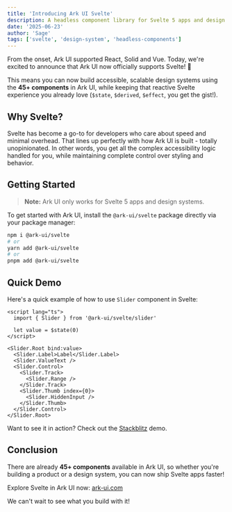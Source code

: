 ```yaml
---
title: 'Introducing Ark UI Svelte'
description: A headless component library for Svelte 5 apps and design systems
date: '2025-06-23'
author: 'Sage'
tags: ['svelte', 'design-system', 'headless-components']
---
```


From the onset, Ark UI supported React, Solid and Vue. Today, we're excited to announce that Ark UI now officially
supports Svelte! 🎉

This means you can now build accessible, scalable design systems using the **45+ components** in Ark UI, while keeping
that reactive Svelte experience you already love (`$state`, `$derived`, `$effect`, you get the gist!).

## Why Svelte?

Svelte has become a go-to for developers who care about speed and minimal overhead. That lines up perfectly with how Ark
UI is built - totally unopinionated. In other words, you get all the complex accessibility logic handled for you, while
maintaining complete control over styling and behavior.

## Getting Started

> **Note:** Ark UI only works for Svelte 5 apps and design systems.

To get started with Ark UI, install the `@ark-ui/svelte` package directly via your package manager:

```bash
npm i @ark-ui/svelte
# or
yarn add @ark-ui/svelte
# or
pnpm add @ark-ui/svelte
```

## Quick Demo

Here's a quick example of how to use `Slider` component in Svelte:

```svelte
<script lang="ts">
  import { Slider } from '@ark-ui/svelte/slider'

  let value = $state(0)
</script>

<Slider.Root bind:value>
  <Slider.Label>Label</Slider.Label>
  <Slider.ValueText />
  <Slider.Control>
    <Slider.Track>
      <Slider.Range />
    </Slider.Track>
    <Slider.Thumb index={0}>
      <Slider.HiddenInput />
    </Slider.Thumb>
  </Slider.Control>
</Slider.Root>
```

Want to see it in action? Check out the [Stackblitz](https://stackblitz.com/edit/itm9ny8n?file=src%2FApp.svelte) demo.

## Conclusion

There are already **45+ components** available in Ark UI, so whether you're building a product or a design system, you
can now ship Svelte apps faster!

Explore Svelte in Ark UI now: [ark-ui.com](/docs/overview/getting-started)

We can't wait to see what you build with it!
